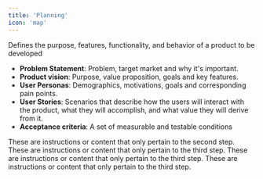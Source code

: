```yaml
---
title: 'Planning'
icon: 'map'
---
```


<Steps>
  <Step title="Develop a Product Requirement Document (PRD)">
  
  Defines the purpose, features, functionality, and behavior of a product to be developed

  - **Problem Statement**: Problem, target market and why it's important.
  - **Product vision**: Purpose, value proposition, goals and key features.
  - **User Personas**: Demographics, motivations, goals and corresponding pain points.
  - **User Stories**: Scenarios that describe how the users will interact with the product, what they will accomplish, and what value they will derive from it.
  - **Acceptance criteria**: A set of measurable and testable conditions

  </Step>
  <Step title="Break Down Project Into Features (User Stories)">
    These are instructions or content that only pertain to the second step.
  </Step>
  <Step title="Estimate Time and Prioritize">
    These are instructions or content that only pertain to the third step.
  </Step>
  <Step title="Develop a Project Schedule">
    These are instructions or content that only pertain to the third step.
  </Step>
  <Step title="Communication Plan">
    These are instructions or content that only pertain to the third step.
  </Step>
</Steps>